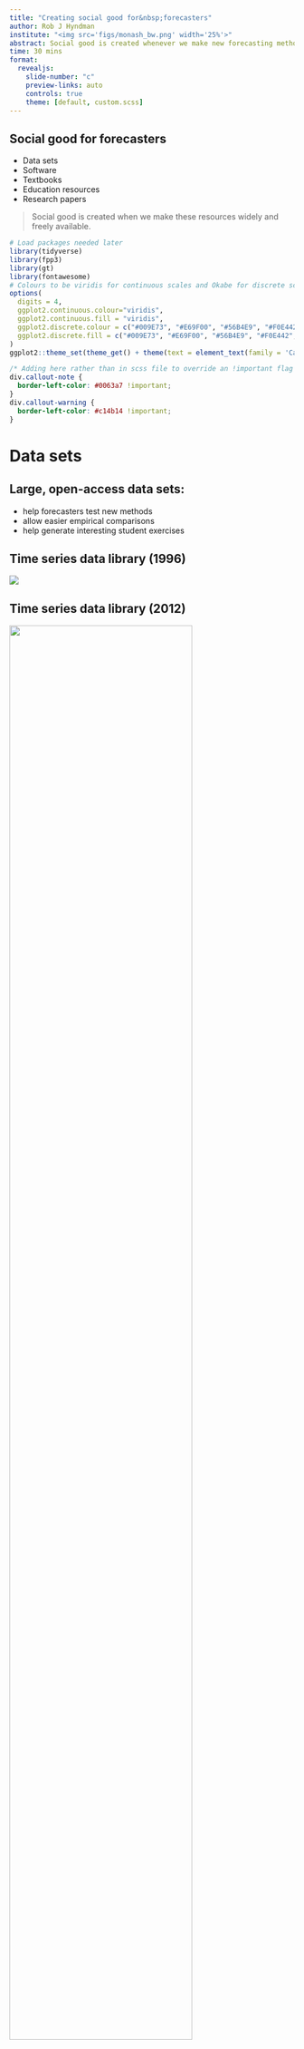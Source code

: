 ```yaml
---
title: "Creating social good for&nbsp;forecasters"
author: Rob J Hyndman
institute: "<img src='figs/monash_bw.png' width='25%'>"
abstract: Social good is created whenever we make new forecasting methods and resources freely available and usable. That could take the form of open source software and data, open access papers and textbooks, reproducible source files, and so on. I will discuss progress in this area over the last 25 years, and reflect on my own experiences in publishing forecasting papers, books and software. I will discuss the benefits in working openly and publicly from an academic, commercial, and social good perspective.
time: 30 mins
format:
  revealjs:
    slide-number: "c"
    preview-links: auto
    controls: true
    theme: [default, custom.scss]
---
```


## Social good for forecasters

-   Data sets
-   Software
-   Textbooks
-   Education resources
-   Research papers

> Social good is created when we make these resources widely and freely available.

```r
# Load packages needed later
library(tidyverse)
library(fpp3)
library(gt)
library(fontawesome)
# Colours to be viridis for continuous scales and Okabe for discrete scales
options(
  digits = 4,
  ggplot2.continuous.colour="viridis",
  ggplot2.continuous.fill = "viridis",
  ggplot2.discrete.colour = c("#009E73", "#E69F00", "#56B4E9", "#F0E442","#CC79A7" ),
  ggplot2.discrete.fill = c("#009E73", "#E69F00", "#56B4E9", "#F0E442","#CC79A7" )
)
ggplot2::theme_set(theme_get() + theme(text = element_text(family = 'Carlito')))
```

```css
/* Adding here rather than in scss file to override an !important flag */
div.callout-note {
  border-left-color: #0063a7 !important;
}
div.callout-warning {
  border-left-color: #c14b14 !important;
}
```

# Data sets

::: {.callout-note icon="false"}
## Large, open-access data sets:

-   help forecasters test new methods
-   allow easier empirical comparisons
-   help generate interesting student exercises
:::

## Time series data library (1996)

![](figs/tsdl0.png)

## Time series data library (2012) {.nostretch}

<img src="figs/tsdl.png" width="80%&quot;"/>

## Time series data library (2022)

<iframe width="100%" height="95%" src="https://pkg.yangzhuoranyang.com/tsdl/">

</iframe>

## Other R packages with data

```r
tribble(
    ~Package, ~Details,
    "**fma**:","Data from *Forecasting: methods & applications* (1998)",
    "**expsmooth**:","Data from *Forecasting with exponential smoothing: the state space approach* (2008)",
    "**fpp**:","Data from *Forecasting: principles & practice* (2013)",
    "**fpp2**:","Data from *Forecasting: principles & practice* (2nd ed, 2018)",
    "**fpp3**:","Data from *Forecasting: principles & practice* (3rd ed, 2021)",
    "**Mcomp**:","Data from M and M3 competitions, with contributed forecasts",
    "**tscompdata**:","Data from M, M3, NN3, NN5, NNGC1, tourism and GEFCom2012 competitions"
  ) %>%
  gt() %>%
  fmt_markdown(columns = everything()) %>%
  tab_options(
    table.font.size = 32,
    column_labels.hidden = TRUE
  ) %>%
  tab_style(
    style = "vertical-align:top",
    locations = cells_body(columns = everything())
  )
```

## forecastingdata.org

<iframe width="100%" height="95%" src="https://forecastingdata.org/">

</iframe>

# Software

::: {.callout-note icon="false"}
## Open source software:

-   makes state-of-the-art forecasting methods available to everyone
-   ensures new forecasting methods can be easily used
-   influences the way people think about forecasting
:::

## Open source R packages {.smaller}

```r
tribble(
    ~Month, ~What,
    "≤ 2002", "Collection of R functions used for consulting projects, available at [robjhyndman.com](https://robjhyndman.com)",
    "2003", "`ets`, `thetaf`. **forecast v0.xx** available at [robjhyndman.com](https://robjhyndman.com)",
    "2004","",
    "2005","",
    "2006", "**forecast v1.0** on CRAN",
    "2007", "`auto.arima`",
    "2008", "JSS paper (Hyndman & Khandakar)",
    "2009","**forecast v2.0** unbundled",
    "2010", "`arfima`",
    "2011","`tslm`, `stlf`, `naive`, `snaive`, `tbats`. **forecast v3.0** with Box Cox transformations",
    "2012", "`nnetar`. Package moved to github. **forecast v4.0**",
    "2013", "Major speed-up of `ets`",
    "2014","`tsoutliers`, `tsclean`. **forecast v5.0**",
    "2015", "New plots. **forecast v6.0**",
    "2016","ggplot2 graphics, bias adjustment, **forecast v7.0**",
    "2017", "**forecast v8.0**",
    "2018", "**tsibble** released on CRAN",
    "2019","**fable** and **feasts**  released on CRAN",
    "2020","",
    "2021","[FPP3 textbook](https://OTexts.com/fpp3) using **fable** published",
    "2022", "**forecast v8.16**, **fable v0.3.1**, **feasts v0.2.2** on CRAN"
  ) %>%
  gt() %>%
  fmt_markdown(columns = What) %>%
  tab_options(
    column_labels.hidden = TRUE,
    table.font.size = 24,
    container.height = 580,
    container.overflow.y = TRUE
  )
```

## R package downloads

```r
downloads <- cranlogs::cran_downloads(c("forecast","fable"), from="2013-01-01") %>%
  as_tibble() %>%
  mutate(month = yearmonth(date)) %>%
  group_by(month, package) %>%
  summarise(count = sum(count), .groups="drop") %>%
  as_tsibble(index=month, key=package) %>%
  mutate(
    Count = if_else(package=="fable" & year(month) < 2019, NA_real_, count/1e3)
  ) %>%
  # Remove last incomplete month
  filter(month < max(month)) %>%
  mutate(package = factor(package, levels=c("forecast","fable")))

downloads %>%
  as_tibble() %>%
  ggplot(aes(x=month, y=Count)) +
  geom_line(aes(col=package), size=1) +
  facet_grid(rows = vars(package), scales = "free_y") +
  guides(col="none") +
  labs(y="Monthly downloads (thousands)", x = "Month")
```

# Textbooks

::: {.callout-note icon="false"}
## Open-access textbooks:

-   makes high quality forecasting materials available to everyone
-   ensures new forecasting methods can be easily used
-   influences the way people think about forecasting
:::

## My first book (1998)

![](figs/mwh3.png)

## Online publishing: FPP0

![](figs/fpp_wp.png)

## Online publishing: FPP1

![](figs/fpp_drupal.png)

## Online publishing: [OTexts.com/fpp2](https://OTexts.com/fpp2)

<iframe width="100%" height="95%" src="https://OTexts.com/fpp2">

</iframe>

## Online publishing: [OTexts.com/fpp3](https://OTexts.com/fpp3)

<iframe width="100%" height="95%" src="https://otexts.com/fpp3/intro.html">

</iframe>

## FPP monthly readers

:::: {.columns}

::: {.column width="70%"}
```r
#| fig.height: 8

# Google Analytics data for OTexts
pageviews <- here::here("Analytics OTexts.org Audience Overview 20120101-20220531.csv") %>%
  read_csv(skip = 6) %>%
  filter(!is.na(`Day Index`)) %>%
  mutate(Date = dmy(`Day Index`)) %>%
  select(Date, `Pageviews`, `New Users`) %>%
  janitor::clean_names()

pageviews %>%
  mutate(Month = yearmonth(date)) %>%
  group_by(Month) %>%
  summarise(
    pageviews = sum(pageviews),
    new_users = sum(new_users)
  ) %>%
  ungroup() %>%
  pivot_longer(!Month, names_to = "variable", values_to = "count") %>%
  mutate(variable = factor(variable,
                           levels = c("pageviews", "new_users"),
                           labels = c("Page views", "New users"))
  ) %>%
  as_tsibble(index = Month, key = variable) %>%
  filter(
     Month >= yearmonth("2013 Aug")#,
  #   Month < yearmonth("2021 Aug")
  ) %>%
  autoplot(count, size=1.5) +
  facet_wrap(vars(variable), scales = "free_y", ncol = 1) +
  theme(legend.position = "none") +
  labs(x = "Year", y = "") +
  scale_y_continuous(labels = scales::label_number(suffix = "K", scale = 1e-3))

ave_pageviews <- pageviews %>%
  tail(365) %>%
  summarise(
    pageviews = mean(pageviews),
    new_users = mean(new_users)
  )

users <- here::here("Analytics OTexts.org Location 20120101-20220531.csv") %>%
  read_csv(skip = 5) %>%
  filter(!is.na(Country))
```
:::

::: {.column width="30%"}

::: {.callout-warning icon="false"}
# In past year:

-   `r round(ave_pageviews$pageviews/1e3)`K page views per day
-   `r round(ave_pageviews$new_users/1e3)`K new users per day
:::

::: {.callout-warning icon="false"}
# To date:

-   `r round(sum(pageviews$pageviews)/1e6,1)` million page views
-   `r round(sum(pageviews$new_users)/1e6,1)` million users
-   from `r NROW(users)` countries
:::

:::

::::


## FPP translations

:::: {.columns}

::: {.column width="70%"}

![](figs/fppjp.png)

:::

::: {.column width="30%"}

::: {.callout-warning icon="false"}
# Translations:

- FPP2 available in **Chinese** and **Korean**
- FPP3 available in **Japanese**, **Italian**, **Greek**
- FPP3 translations underway in **French**, **Spanish**, **Russian**, **Portuguese**
:::

:::

::::

## Online publishing: in print

![](figs/fpp_print.png)

# Education resources

::: {.callout-note icon="false"}
## Open-access education resources

-   Improves forecasting education everywhere
-   Equips non-experts to teach forecasting
:::

## FPP exercise solutions

```r
# Read FPP form data
forms <- read_csv(here::here("FPP solutions request responses - Form responses 1.csv")) %>%
  # Simpler variable names
  rename(
    Country = "Country where you work",
    Name = "Your name",
    Email = "Email address",
    Uni = "Teaching institution where you work",
    Website = "Link to your personal university web page or Google scholar page",
    Subject = "Name of subject in which you teach forecasting",
    Code = "Subject code"
  ) %>%
  # Remove duplicates
  distinct(Email, .keep_all = TRUE) %>%
  # Clean up data
  mutate(
    Timestamp = as.Date(Timestamp),
    Country = str_to_title(Country),
    Country = recode(Country,
      `Algérie` = "Algeria",
      `Australia (Teaching Online Remotely)` = "Australia",
      Brasil = "Brazil",
      `Moncton (Nb), Canada` = "Canada",
      Beijing = "China",
      `Wuhan, China` = "China",
      `La Réunion (France)` = "France",
      Drc = "Democratic Republic of Congo",
      Deutschland = "Germany",
      Guinée = "Guinea",
      `Hong Kong (China)` = "Hong Kong",
      `Hong Kong Sar` = "Hong Kong",
      Insofe = "India",
      Belfast = "Ireland",
      Italia = "Italy",
      `Parma (Italy)` = "Italy",
      Kazahkstan = "Kazakhstan",
      `Usa, Lithuania` = "Lithuania",
      `México` = "Mexico",
      `The Netherlands` = "Netherlands",
      `Norway And Sweden` = "Norway",
      `Perú` = "Peru",
      Lima = "Peru",
      Polska = "Poland",
      `Russian Federation` = "Russia",
      `Россия` = "Russia",
      Korea = "South Korea",
      `Korea (South)` = "South Korea",
      `Korea, Republic of` = "South Korea",
      `Korea, Republic Of` = "South Korea",
      `Republic of Korea` = "South Korea",
      `Republic Of Korea` = "South Korea",
      `S. Korea` = "South Korea",
      `South of Korea` = "South Korea",
      `South Of Korea` = "South Korea",
      `España` = "Spain",
      Srilanka = "Sri Lanka",
      Schweiz = "Switzerland",
      `Roc Taiwan` = "Taiwan",
      `Turkley` = "Turkey",
      `ho chí minh` = "Vietnam",
      `Ho Chí Minh` = "Vietnam",
      `Thành Pho Hcm` = "Vietnam",
      `Thành Pho Ho Chí Minh` = "Vietnam",
      `Viet Nam` = "Vietnam",
      `Viet Nam` = "Vietnam",
      `베트남` = "Vietnam",
      `Uae` = "United Arab Emirates",
      England = "United Kingdom",
      Uk = "United Kingdom",
      `United States Of America (U.s.a.)` = "United States",
      `United States Of America` = "United States",
      `Usa/Costa Rica` = "United States",
      U.s.a. = "United States",
      Us = "United States",
      Usa = "United States"
    ),
    Uni = recode(Uni,
      `Uni of Sydney` = "The University of Sydney",
      `University of Sydney` = "The University of Sydney",
      `I am self studying, I would like to check my answers.` = "Other",
      `Evolution Health Pty Ltd` = "Other",
      `Data Analyst/Scientist at Monash College` = "Monash College",
      `RMIT University` = "RMIT",
      `RMIT Melb campus` = "RMIT",
      `University of California Berkeley` = "Other",
      `Curtin and WA Treasury` = "Curtin University"
    )
  )

country_totals <- forms %>%
  group_by(Country) %>%
  summarise(counts = n()) %>%
  arrange(desc(counts), Country)
```

Requested by `r NROW(forms)` instructors from `r NROW(country_totals)` countries

```r
country_totals %>%
  head(20) %>%
  ggplot(aes(x=counts, y=reorder(Country,counts))) +
  geom_bar(stat='identity', fill="#c14b14") +
  labs(y = "Country", x = "Number of instructors")
```

## Slides for a forecasting course

![](figs/slides1.png)

![](figs/slides2.png)

# Research papers

::: {.callout-note icon="false"}
## Open-access research papers

-   Makes latest research available to everyone
-   Research ideas available earlier
-   Allows for informal peer-review
:::

## Open-access research papers

* Bypass the journal pay-walls
* Every journal allows pre-prints to continue to exist online after a paper is accepted
* It *reduces* the risk of someone beating you -- there is a public paper with a date on it.
* Most government funding agencies now require pre-prints to be made available.
* It increases your citations
* Many online repositories available: arXiv, RePEc, SSRN, ...

## NEP-FOR: weekly report

![](figs/nepfor.png)

# Questions

::: {.callout-note icon="false"}

# &nbsp;

* Why do I do this?
* What could you contribute?

:::

## Why do I do this?

* I want to do things that are useful and have impact.
* Most of this activity increases citations of my papers.
* I get a lot of consulting requests and speaking invitations because people know me from my open source work.

## What could you contribute?

* Add data to forecastingdata.org
* Good open source python packages
* Other online textbooks
* Forecasting educational resources: videos, activities, exercises, slides, ...
* Put all your research papers on arXiv or RePEc
* Use reproducible practices and put your papers and code in public github repositories.

# For more information

**Slides and links**: [robjhyndman.com/seminars/fsg2022](https://robjhyndman.com/seminars/fsg2022)

::: {.callout-note icon="false"}
# Find me at:

`r fa("home")` [robjhyndman.com](https://robjhyndman.com)<br>
`r fa("twitter")` [@robjhyndman](https://twitter.com/robjhyndman)<br>
`r fa("github")` [@robjhyndman](https://github.com/robjhyndman)<br>
`r fa("envelope")` [rob.hyndman@monash.edu](rob.hyndman@monash.edu)

:::
